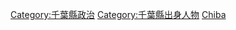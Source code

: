{{日本行政區劃分類導航|政治人物}}

[[Category:千葉縣政治|Category:千葉縣政治]]
[[Category:千葉縣出身人物|Category:千葉縣出身人物]]
[[Category:日本各都道府縣政治人物|Chiba]]
